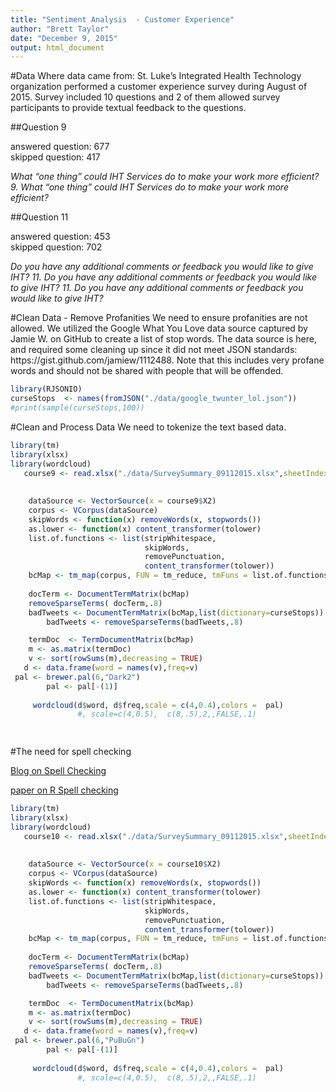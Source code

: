 ---
title: "Sentiment Analysis  - Customer Experience"
author: "Brett Taylor"
date: "December 9, 2015"
output: html_document
--- 

#Data 
Where data came from: St. Luke's Integrated Health Technology organization performed a customer experience survey during August of 2015.  Survey included 10 questions and 2 of them allowed survey participants to provide textual feedback to the questions.  

##Question 9

answered question: 677	  
skipped question: 417   

*What "one thing" could IHT Services do to make your work more efficient?	9. What "one thing" could IHT Services do to make your work more efficient?*

##Question 11

answered question:	453   
skipped question:	702   

*Do you have any additional comments or feedback you would like to give IHT?	11. Do you have any additional comments or feedback you would like to give IHT?	11. Do you have any additional comments or feedback you would like to give IHT?*



#Clean Data - Remove Profanities
We need to ensure profanities are not allowed.   We utilized the Google What You Love data source captured by Jamie W. on GitHub to create a list of stop words.  The data source is here, and required some cleaning up since it did not meet JSON standards: https://gist.github.com/jamiew/1112488.   Note that this includes very profane words and should not be shared with people that will be offended.


```{r}
library(RJSONIO)
curseStops  <- names(fromJSON("./data/google_twunter_lol.json"))
#print(sample(curseStops,100))
```

#Clean and Process Data
We need to tokenize the text based data.  

```{r,fig.height=20,fig.width=20 }
library(tm)
library(xlsx)
library(wordcloud)
   course9 <- read.xlsx("./data/SurveySummary_09112015.xlsx",sheetIndex = 2,startRow = 7,header = FALSE)
    
   
    dataSource <- VectorSource(x = course9$X2)
    corpus <- VCorpus(dataSource)
    skipWords <- function(x) removeWords(x, stopwords())
    as.lower <- function(x) content_transformer(tolower)
    list.of.functions <- list(stripWhitespace,
                              skipWords,
                              removePunctuation,
                              content_transformer(tolower))
    bcMap <- tm_map(corpus, FUN = tm_reduce, tmFuns = list.of.functions)
    
    docTerm <- DocumentTermMatrix(bcMap)
    removeSparseTerms( docTerm,.8)
    badTweets <- DocumentTermMatrix(bcMap,list(dictionary=curseStops))
        badTweets <- removeSparseTerms(badTweets,.8)

    termDoc  <- TermDocumentMatrix(bcMap)
    m <- as.matrix(termDoc)
    v <- sort(rowSums(m),decreasing = TRUE)
   d <- data.frame(word = names(v),freq=v)
 pal <- brewer.pal(6,"Dark2")
		pal <- pal[-(1)]
 
     wordcloud(d$word, d$freq,scale = c(4,0.4),colors =  pal)
               #, scale=c(4,0.5),  c(8,.5),2,,FALSE,.1)

    
```

#The need for spell checking

[Blog on Spell Checking](http://r-bloggers.com/a-spell-checker-in-r)

[paper on R Spell checking](https://journal.r-project.org/archive/2011-2/RJournal_2011-2_Hornik+Murdoch.pdf)

```{r,fig.height=20,fig.width=20}
library(tm)
library(xlsx)
library(wordcloud)
   course10 <- read.xlsx("./data/SurveySummary_09112015.xlsx",sheetIndex = 3,startRow = 7,header = FALSE)
    
   
    dataSource <- VectorSource(x = course10$X2)
    corpus <- VCorpus(dataSource)
    skipWords <- function(x) removeWords(x, stopwords())
    as.lower <- function(x) content_transformer(tolower)
    list.of.functions <- list(stripWhitespace,
                              skipWords,
                              removePunctuation,
                              content_transformer(tolower))
    bcMap <- tm_map(corpus, FUN = tm_reduce, tmFuns = list.of.functions)
    
    docTerm <- DocumentTermMatrix(bcMap)
    removeSparseTerms( docTerm,.8)
    badTweets <- DocumentTermMatrix(bcMap,list(dictionary=curseStops))
        badTweets <- removeSparseTerms(badTweets,.8)

    termDoc  <- TermDocumentMatrix(bcMap)
    m <- as.matrix(termDoc)
    v <- sort(rowSums(m),decreasing = TRUE)
   d <- data.frame(word = names(v),freq=v)
 pal <- brewer.pal(6,"PuBuGn")
		pal <- pal[-(1)]
 
     wordcloud(d$word, d$freq,scale = c(4,0.4),colors =  pal)
               #, scale=c(4,0.5),  c(8,.5),2,,FALSE,.1)

    
```
